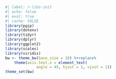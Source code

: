 ```r
#| label: r-libs-init
#| echo: false
#| eval: true
#| cache: FALSE
library(pgip)
library(dotenv)
library(tidyr)
library(dplyr)
library(ggplot2)
library(scales)
library(viridis)
bw <- theme_bw(base_size = 18) %+replace%
    theme(axis.text.x = element_text(
              angle = 45, hjust = 1, vjust = 1))
theme_set(bw)
```
